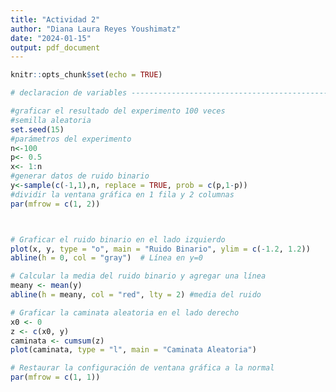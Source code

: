 ```yaml
---
title: "Actividad 2"
author: "Diana Laura Reyes Youshimatz"
date: "2024-01-15"
output: pdf_document
---
```


```r
knitr::opts_chunk$set(echo = TRUE)
```

```r
# declaracion de variables ------------------------------------------------

#graficar el resultado del experimento 100 veces
#semilla aleatoria
set.seed(15)
#parámetros del experimento
n<-100
p<- 0.5
x<- 1:n
#generar datos de ruido binario
y<-sample(c(-1,1),n, replace = TRUE, prob = c(p,1-p))
#dividir la ventana gráfica en 1 fila y 2 columnas
par(mfrow = c(1, 2))



# Graficar el ruido binario en el lado izquierdo
plot(x, y, type = "o", main = "Ruido Binario", ylim = c(-1.2, 1.2))
abline(h = 0, col = "gray")  # Línea en y=0

# Calcular la media del ruido binario y agregar una línea
meany <- mean(y)
abline(h = meany, col = "red", lty = 2) #media del ruido

# Graficar la caminata aleatoria en el lado derecho
x0 <- 0
z <- c(x0, y)
caminata <- cumsum(z)
plot(caminata, type = "l", main = "Caminata Aleatoria")

# Restaurar la configuración de ventana gráfica a la normal
par(mfrow = c(1, 1))


```

